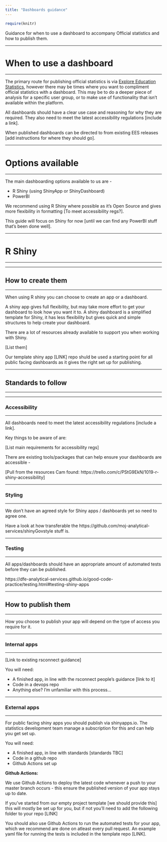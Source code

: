 ```yaml
---
title: "Dashboards guidance"
---
```


```r
require(knitr)
```

<p class="text-muted">Guidance for when to use a dashboard to accompany Official statistics and how to publish them.</p>


---

# When to use a dashboard

---

The primary route for publishing official statistics is via [Explore Education Statistics](https://explore-education-statistics.service.gov.uk/), however there may be times where you want to compliment official statistics with a dashboard. This may be to do a deeper piece of analysis for a specific user group, or to make use of functionality that isn’t available within the platform.

All dashboards should have a clear use case and reasoning for why they are required. They also need to meet the latest accessibility regulations [include a link].

When published dashboards can be directed to from existing EES releases [add instructions for where they should go].

---

# Options available

---

The main dashboarding options available to us are - 

* R Shiny (using ShinyApp or ShinyDashboard)
* PowerBI

We recommend using R Shiny where possible as it’s Open Source and gives more flexibility in formatting [To meet accessibility regs?]. 

This guide will focus on Shiny for now [until we can find any PowerBI stuff that’s been done well].


---

# R Shiny 

---


---

## How to create them

---


When using R shiny you can choose to create an app or a dashboard. 

A shiny app gives full flexibility, but may take more effort to get your dashboard to look how you want it to. A shiny dashboard is a simplified template for Shiny, it has less flexibility but gives quick and simple structures to help create your dashboard. 

There are a lot of resources already available to support you when working with Shiny. 

[List them]

Our template shiny app [LINK] repo shuld be used a starting point for all public facing dashboards as it gives the right set up for publishing. 

---

## Standards to follow

---

<!-- ## Does it make more sense to move this to after publishing? Or within the external apps bit? -->

---

### Accessibility

---

All dashboards need to meet the latest accessibility regulations [include a link].

Key things to be aware of are:

[List main requirements for accessibility regs]

There are existing tools/packages that can help ensure your dashboards are accessible - 

[Pull from the resources Cam found: https://trello.com/c/PStG9EkN/1019-r-shiny-accessibility]


---

### Styling

---

We don’t have an agreed style for Shiny apps / dashboards yet so need to agree one. 

Have a look at how transferable the https://github.com/moj-analytical-services/shinyGovstyle stuff is. 


---

### Testing

---

All apps/dashboards should have an appropriate amount of automated tests before they can be published.

https://dfe-analytical-services.github.io/good-code-practice/testing.html#testing-shiny-apps 

---

## How to publish them 

---

How you choose to publish your app will depend on the type of access you require for it.  

---

### Internal apps

---

[Link to existing rsconnect guidance]

You will need: 

* A finished app, in line with the rsconnect people’s guidance [link to it]
* Code in a devops repo
* Anything else? I’m unfamiliar with this process...


---

### External apps

---

For public facing shiny apps you should publish via shinyapps.io. The statistics development team manage a subscription for this and can help you get set up. 

You will need:

* A finished app, in line with standards [standards TBC]
* Code in a github repo
* Github Actions set up 

**Github Actions:**

We use Github Actions to deploy the latest code whenever a push to your master branch occurs - this ensure the published version of your app stays up to date. 

If you’ve started from our empty project template [we should provide this] this will mostly be set up for you, but if not you’ll need to add the following folder to your repo [LINK] 


You should also use Github Actions to run the automated tests for your app, which we recommend are done on atleast every pull request. An example yaml file for running the tests is included in the template repo [LINK]. 


